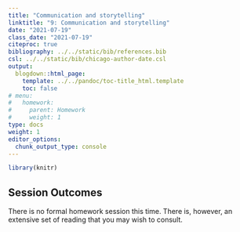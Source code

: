 ```yaml
---
title: "Communication and storytelling"
linktitle: "9: Communication and storytelling"
date: "2021-07-19"
class_date: "2021-07-19"
citeproc: true
bibliography: ../../static/bib/references.bib
csl: ../../static/bib/chicago-author-date.csl
output:
  blogdown::html_page:
    template: ../../pandoc/toc-title_html.template
    toc: false
# menu:
#   homework:
#     parent: Homework
#     weight: 1
type: docs
weight: 1
editor_options:
  chunk_output_type: console
---
```


```r
library(knitr)
```

## Session Outcomes

There is no formal homework session this time. There is, however, an extensive set of reading that you may wish to consult.
